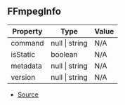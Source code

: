 ## FFmpegInfo

| Property | Type | Value |
| ----------- | ----------- | ----------- |
| command | null \| string | N/A |
| isStatic | boolean | N/A |
| metadata | null \| string | N/A |
| version | null \| string | N/A |


- [Source](https://github.com/Androz2091/discord-player/blob/7529a33/packages/discord-player/src/utils/FFmpeg.ts#L14)